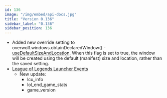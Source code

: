 ```yaml
---
id: 136
image: "/img/embed/api-docs.jpg"
title: "Version 0.136"
sidebar_label: "0.136"
sidebar_position: 136
---
```


* Added new override setting to overwolf.windows.obtainDeclaredWindow() - [useDefaultSizeAndLocation](/api/windows#obtaindeclaredwindowwindowname-usedefaultsizeandlocation-callback).
  When this flag is set to true, the window will be created using the default (manifest) size and location, rather than the saved setting.
* [League of Legends Launcher Events](/api/games/launchers/events/league-of-legends#docsNav)
  * New update:
    * lcu_info
    * lol_end_game_stats
    * game_version


